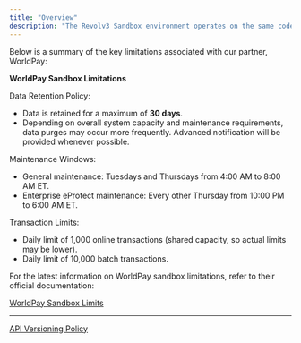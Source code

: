 ```yaml
---
title: "Overview"
description: "The Revolv3 Sandbox environment operates on the same codebase as production, ensuring identical uptime and system behavior. However, transactions in the Sandbox environment are processed through third-party test systems, which may impose limitations and experience occasional downtime."
---
```


Below is a summary of the key limitations associated with our partner, WorldPay:

**WorldPay Sandbox Limitations**

Data Retention Policy:

* Data is retained for a maximum of **30 days**.
* Depending on overall system capacity and maintenance requirements, data purges may occur more frequently. Advanced notification will be provided whenever possible.

Maintenance Windows:

* General maintenance: Tuesdays and Thursdays from 4:00 AM to 8:00 AM ET.
* Enterprise eProtect maintenance: Every other Thursday from 10:00 PM to 6:00 AM ET.

Transaction Limits:

* Daily limit of 1,000 online transactions (shared capacity, so actual limits may be lower).
* Daily limit of 10,000 batch transactions.

For the latest information on WorldPay sandbox limitations, refer to their official documentation:

[WorldPay Sandbox Limits](http://support.worldpay.com/support/CNP-API/content/preliveenvlimits.htm)

***

[API Versioning Policy](/docs/api-versioning-policy)
